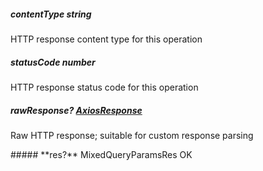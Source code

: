 
##### **contentType** string
HTTP response content type for this operation

##### **statusCode** number
HTTP response status code for this operation

##### **rawResponse?** [AxiosResponse](https://axios-http.com/docs/res_schema)
Raw HTTP response; suitable for custom response parsing

<Collapsible>
    ##### **res?** MixedQueryParamsRes
    OK
    <Collapsible.Break/>
    <MixedQueryParamsRes/>
</Collapsible>

